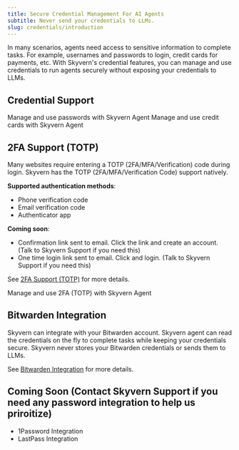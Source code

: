```yaml
---
title: Secure Credential Management For AI Agents
subtitle: Never send your credentials to LLMs.
slug: credentials/introduction
---
```


In many scenarios, agents need access to sensitive information to complete tasks. For example, usernames and passwords to login, credit cards for payments, etc. With Skyvern's credential features, you can manage and use credentials to run agents securely without exposing your credentials to LLMs.

## Credential Support
<CardGroup cols={2}>
  <Card
    title="Password Management"
    icon="key"
    href="/credentials/passwords"
  >
    Manage and use passwords with Skyvern Agent
  </Card>
  <Card
    title="Credit Cards"
    icon="credit-card"
    href="/credentials/credit-cards"
  >
    Manage and use credit cards with Skyvern Agent
  </Card>
</CardGroup>

## 2FA Support (TOTP)

Many websites require entering a TOTP (2FA/MFA/Verification) code during login. Skyvern has the TOTP (2FA/MFA/Verification Code) support natively.

**Supported authentication methods**:
- Phone verification code
- Email verification code
- Authenticator app

**Coming soon**:
- Confirmation link sent to email. Click the link and create an account. (Talk to Skyvern Support if you need this)
- One time login link sent to email. Click and login. (Talk to Skyvern Support if you need this)

See [2FA Support (TOTP)](/credentials/totp) for more details.

<CardGroup cols={1}>
  <Card
    title="2FA Support (TOTP)"
    icon="pager"
    href="/credentials/totp"
  >
    Manage and use 2FA (TOTP) with Skyvern Agent
  </Card>
</CardGroup>

## Bitwarden Integration

Skyvern can integrate with your Bitwarden account. Skyvern agent can read the credentials on the fly to complete tasks while keeping your credentials secure. Skyvern never stores your Bitwarden credentials or sends them to LLMs.

See [Bitwarden Integration](/credentials/bitwarden) for more details.

## Coming Soon (Contact Skyvern Support if you need any password integration to help us priroitize)

- 1Password Integration
- LastPass Integration
